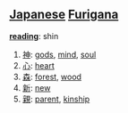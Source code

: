 == [[Japanese]] [[Furigana]] ==                                          

'''[[reading]]''': shin

# [[神]]: [[gods]], [[mind]], [[soul]]
# [[心]]: [[heart]]
# [[森]]: [[forest]], [[wood]]
# [[新]]: [[new]]
# [[親]]: [[parent]], [[kinship]]